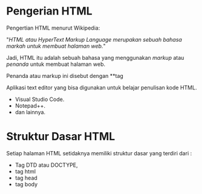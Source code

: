 # Pengerian HTML
Pengertian HTML menurut Wikipedia:

"*HTML atau HyperText Markup Language merupakan sebuah bahasa markah untuk membuat halaman web.*"

Jadi, HTML itu adalah sebuah bahasa yang menggunakan *markup* atau *penanda* untuk membuat halaman web.

Penanda atau markup ini disebut dengan **tag

Aplikasi text editor yang bisa digunakan untuk belajar penulisan kode HTML.
* Visual Studio Code.
* Notepad++.
* dan lainnya.

# Struktur Dasar HTML
Setiap halaman HTML setidaknya memiliki struktur dasar yang terdiri dari :
* Tag DTD atau DOCTYPE,
* tag html
* tag head
* tag body


